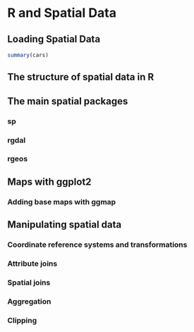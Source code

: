 R and Spatial Data
========================================================

## Loading Spatial Data

```r
summary(cars)
```

## The structure of spatial data in R

## The main spatial packages

### sp

### rgdal

### rgeos

## Maps with ggplot2

### Adding base maps with ggmap

## Manipulating spatial data

### Coordinate reference systems and transformations

### Attribute joins

### Spatial joins

### Aggregation

### Clipping
